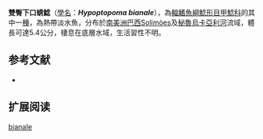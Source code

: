 {{Speciesbox
| name = 雙臀下口蜻鯰
| image = 
| image_width = 250px
| image_caption = 
| status = NE
| status_system = IUCN3.1
| genus = Hypoptopoma
| species = bianale
| authority = Aquino & Schaefer, 2010
| synonyms = 
}}

'''雙臀下口蜻鯰'''（[[學名|學名]]：'''''Hypoptopoma bianale'''''），為[[輻鰭魚綱|輻鰭魚綱]][[鯰形目|鯰形目]][[甲鯰科|甲鯰科]]的其中一[[種|種]]，為熱帶淡水魚，分布於[[南美洲|南美洲]][[巴西|巴西]]Solimòes及[[秘魯|秘魯]][[烏卡亞利河|烏卡亞利河]]流域，體長可達5.4公分，棲息在底層水域，生活習性不明。

==参考文献==
*{{FishBase_species|genus=Hypoptopoma|species=bianale|year=2014|month=12}}

== 扩展阅读 ==
{{refbegin}}
{{wikispecies-inline|Hypoptopoma bianale|雙臀下口蜻鯰}}
{{refend}}
{{Taxonbar|from=Q6406169}}

[[Category:下口蜻鯰屬|bianale]]